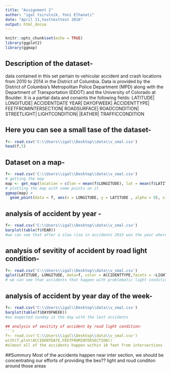 ```yaml
---
title: "Assignment 2"
author: "igal tsirulnik, Yoni Elhanati"
date: "April 11,testtesttest 2016"
output: html_docua
---
```


```r
knitr::opts_chunk$set(echo = TRUE)
library(ggplot2)
library(ggmap)


```

## Description of the dataset-
data contained in this set pertain to vehicular accident and crash locations from 2010 to 2014 in the District of Columbia. Data is provided by the District of Columbia's Metropolitan Police Department (MPD) along with the Department of Transportation (DDOT) and the University of Colorado at Boulder. It is a partial data and conaints the following fields:
LATITUDE| LONGITUDE| ACCIDENTDATE YEAR| DAYOFWEEK| ACCIDENTTYPE| FEETFROMINTERSECTION| ROADSURFACE| ROADCONDITION| STREETLIGHT| LIGHTCONDITION| |EATHER| TRAFFICCONDITION

## Here you can see a small tase of the dataset-
```r
f<- read.csv('C:\\Users\\igal\\Desktop\\data\\v_smal.csv')
head(f,5)
```

## Dataset on a map-
```r
f<- read.csv('C:\\Users\\igal\\Desktop\\data\\v_smal.csv')
# getting the map
map <- get_map(location = c(lon = mean(f$LONGITUDE), lat = mean(f$LATITUDE)), zoom = 12,maptype = "satellite", scale = 2)
# plotting the map with some points on it
ggmap(map) +
  geom_point(data = f, aes(x = LONGITUDE, y = LATITUDE , alpha = 0), size = 2, shape = 21) +  guides(fill=FALSE, alpha=FALSE, size=FALSE)

```


## analysis of accident by year -
```r
f<- read.csv('C:\\Users\\igal\\Desktop\\data\\v_smal.csv')
barplot(table(f$YEAR))
#we can see that after a slow rise in accidents 2015 was the year where they went down for the first time
```

## analysis of sevitity of accident by road light condition-
```r
f<- read.csv('C:\\Users\\igal\\Desktop\\data\\v_smal.csv')
qplot(LATITUDE, LONGITUDE, data=f, color = ACCIDENTTYPE,facets = ~LIGHTCONDITION)
# we can see that accidents that happen with problematic light condition preduce more injeries than other accidents in precentage
```

## analysis of accident by year day of the week-
```r
f<- read.csv('C:\\Users\\igal\\Desktop\\data\\v_smal.csv')
barplot(table(f$DAYOFWEEK))
#as expected sunday is the day with the lest accidents

## analysis of sevitity of accident by roud light condition-
```r
f<- read.csv('C:\\Users\\igal\\Desktop\\data\\v_smal.csv')
with(f,plot(ACCIDENTDATE,FEETFROMINTERSECTION))
#almost all of the accidents happen within 10 feet from intersections
```

##Summury
Most of the accidents happen near inter section, we should be concentrating our efforts of providing the bes?? light and roud conditon around those areas
